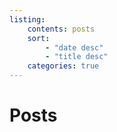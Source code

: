 ```yaml
---
listing:
    contents: posts
    sort:
        - "date desc"
        - "title desc"
    categories: true
---
```


<h1>Posts</h1>
